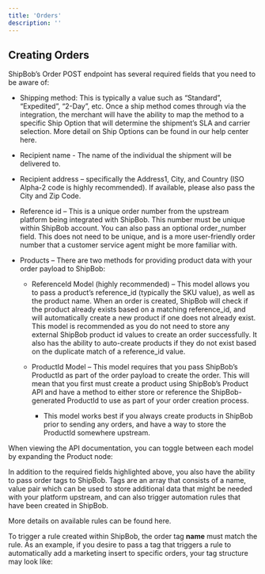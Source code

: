 ```yaml
---
title: 'Orders'
description: ''
---
```


## Creating Orders

ShipBob’s Order POST endpoint has several required fields that you need to be aware of:

* Shipping method: This is typically a value such as “Standard”, “Expedited”, “2-Day”, etc. Once a ship method comes through via the integration, the merchant will have the ability to map the method to a specific Ship Option that will determine the shipment’s SLA and carrier selection. More detail on Ship Options can be found in our help center here.

* Recipient name - The name of the individual the shipment will be delivered to.

* Recipient address – specifically the Address1, City, and Country (ISO Alpha-2 code is highly recommended). If available, please also pass the City and Zip Code.

* Reference id – This is a unique order number from the upstream platform being integrated with ShipBob. This number must be unique within ShipBob account.
  You can also pass an optional order\_number field. This does not need to be unique, and is a more user-friendly order number that a customer service agent might be more familiar with.

* Products – There are two methods for providing product data with your order payload to ShipBob:

  * ReferenceId Model (highly recommended) – This model allows you to pass a product’s reference\_id (typically the SKU value), as well as the product name. When an order is created, ShipBob will check if the product already exists based on a matching reference\_id, and will automatically create a new product if one does not already exist.
    This model is recommended as you do not need to store any external ShipBob product id values to create an order successfully. It also has the ability to auto-create products if they do not exist based on the duplicate match of a reference\_id value.

  * ProductId Model – This model requires that you pass ShipBob’s ProductId as part of the order payload to create the order. This will mean that you first must create a product using ShipBob’s Product API and have a method to either store or reference the ShipBob-generated ProductId to use as part of your order creation process.

    * This model works best if you always create products in ShipBob prior to sending any orders, and have a way to store the ProductId somewhere upstream.

When viewing the API documentation, you can toggle between each model by expanding the Product node:

In addition to the required fields highlighted above, you also have the ability to pass order tags to ShipBob. Tags are an array that consists of a name, value pair which can be used to store additional data that might be needed with your platform upstream, and can also trigger automation rules that have been created in ShipBob.

More details on available rules can be found here.

To trigger a rule created within ShipBob, the order tag **name** must match the rule. As an example, if you desire to pass a tag that triggers a rule to automatically add a marketing insert to specific orders, your tag structure may look like: